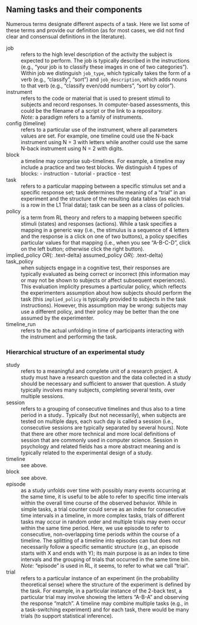 

## Naming tasks and their components




Numerous terms designate different aspects of a task. Here we list some of these terms and provide our definition (as for most cases, we did not find clear and consensual definitions in the literature).

job
: refers to the high level description of the activity the subject is expected to perform. The job is typically described in the instructions (e.g., "your job is to classify these images in one of two categories").
Within job we distinguish `job_type`, which typically takes the form of a verb (e.g., "classify", "sort") and `job_description`, which adds nouns to that verb (e.g., "classify even/odd numbers", "sort by color").


instrument
: refers to the code or material that is used to present stimuli to subjects and record responses. In computer-based assessments, this could be the filename of a script or the link to a repository.
<br />
*Note:* a paradigm refers to a family of instruments.


config (timeline)
: refers to a particular use of the instrument, where all parameters values are set. For example, one timeline could use the N-back instrument using N = 3 with letters while another could use the same N-back instrument using N = 2 with digits.

block
: a timeline may comprise sub-timelines. For example, a timeline may include a practice and two test blocks. We distinguish 4 types of blocks: 
- instruction
- tutorial
- practice
- test


task
: refers to a particular mapping between a specific stimulus set and a specific response set; task determines the meaning of a "trial" in an experiment and the structure of the resulting data tables (as each trial is a row in the L1 Trial data); task can be seen as a class of policies. 

policy
: is a term from RL theory and refers to a mapping between specific stimuli (states) and responses (actions). While a task specifies a mapping in a generic way (i.e., the stimulus is a sequence of 4 letters and the response is a click on one of two buttons), a policy specifies particular values for that mapping (i.e., when you see "A-B-C-D", click on the left button; otherwise click the right button).


implied_policy *OR*{: .text-delta} assumed_policy *OR*{: .text-delta} task_policy
: when subjects engage in a cognitive test, their responses are typically evaluated as being correct or incorrect (this information may or may not be shown to subjects or affect subsequent experiences). This evaluation implicity presumes a particular policy, which reflects the experimenters assumption about how subjects should perform the task (this `implied_policy` is typically provided to subjects in the task instructions). However, this assumption may be wrong: subjects may use a different policy, and their policy may be better than the one assumed by the experimenter. 

timeline_run
: refers to the actual unfolding in time of participants interacting with the instrument and performing the task.


### Hierarchical structure of an experimental study

study
: refers to a meaningful and complete unit of a research project. A study must have a research question and the data collected in a study should be necessary and sufficient to answer that question. A study typically involves many subjects, completing several tests, over multiple sessions. 

session
: refers to a grouping of consecutive timelines and thus also to a time period in a study.. Typically (but not necessarily), when subjects are tested on multiple days, each such day is called a session (i.e., consecutive sessions are typically separated by several hours). Note that there are other more technical and more local definitions of session that are commonly used in computer science. Session in psychology and related fields has a more abstract meaning and is typically related to the experimental design of a study.

timeline
: see above. 

block
: see above.

episode
: as a study unfolds over time with possibly many events occurring at the same time, it is useful to be able to refer to specific time intervals within the overall time course of the observed behavior. While in simple tasks, a trial counter could serve as an index for consecutive time intervals in a timeline, in more complex tasks, trials of different tasks may occur in random order and multiple trials may even occur within the same time period. Here, we use episode to refer to consecutive, non-overlapping time periods within the course of a timeline. The splitting of a timeline into episodes can but does not necessarily follow a specific semantic structure (e.g., an episode starts with X and ends with Y); its main purpose is as an index to time intervals and the grouping of trials that occurred in the same time bin.
<br />
*Note:* "episode" is used in RL, it seems, to refer to what we call "trial". 

trial
: refers to a particular instance of an experiment (in the probability theoretical sense) where the structure of the experiment is defined by the task. For example, in a particular instance of the 2-back test, a particular trial may involve showing the letters "A-B-A" and observing the response "match". A timeline may combine multiple tasks (e.g., in a task-switching experiment) and for each task, there would be many trials (to support statistical inference).
